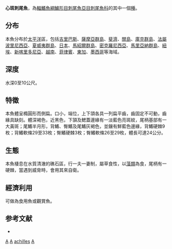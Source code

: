 {{Speciesbox 
| genus = Acanthurus
| species = achilles
| image = Acanthurus achilles1.jpg
| status = NE
| status_system = IUCN3.1
| authority = [[Shaw|Shaw]], 1803
| synonyms = *''Acanthurus achillas''<br /><small>Shaw, 1803</small>
*''Acanthurus aterrimus''<br /><small>Günther, 1872</small>
*''Hepatus achilles''<br /><small>Shaw, 1803</small>
*''Hepatus aterrimus''<br /><small>Günther, 1872</small>
*''Teuthis achilles''<br /><small>Shaw, 1803</small>
*''Teuthis aterrimus''<br /><small>Günther, 1872</small>
}}
'''心斑刺尾魚'''，為[[輻鰭魚綱|輻鰭魚綱]][[鱸形目|鱸形目]][[刺尾魚亞目|刺尾魚亞目]][[刺尾魚科|刺尾魚科]]的其中一個[[種|種]]。

==分布==
本魚分布於[[太平洋|太平洋]]區，包括[[吉里巴斯|吉里巴斯]]、[[薩摩亞群島|薩摩亞群島]]、[[斐濟|斐濟]]、[[關島|關島]]、[[庫克群島|庫克群島]]、[[法屬波里尼西亞|法屬波里尼西亞]]、[[夏威夷群島|夏威夷群島]]、[[日本|日本]]、[[馬紹爾群島|馬紹爾群島]]、[[密克羅尼西亞|密克羅尼西亞]]、[[馬里亞納群島|馬里亞納群島]]、[[紐埃|紐埃]]、[[新喀里多尼亞|新喀里多尼亞]]、[[越南|越南]]、[[菲律賓|菲律賓]]、[[東加|東加]]、[[墨西哥|墨西哥]]等海域。

==深度==
水深0至10公尺。

==特徵==
本魚體呈橢圓形而側扁。口小，端位，上下頜各具一列扁平齒，齒固定不可動，齒緣具缺刻。體深褐色，近黑色，下頷及鰓蓋邊緣有一淡藍色亮斑紋，尾柄基部有一大黃斑；尾鰭半月形，背鰭、臀鰭及尾鰭灰褐色，並鑲有鮮藍色邊緣，背鰭硬棘9枚；背鰭軟條29至33枚；臀鰭硬棘3枚；臀鰭軟條26至29枚，體長可達24公分。

==生態==
本魚棲息在水質清澈的礁石區，行一夫一妻制，屬草食性，以[[藻類|藻類]]為食，尾柄有一硬棘，當遇到威脅時，會用其來自衛。

==經濟利用==
可做為食用魚或觀賞魚。

==参考文献==
*{{FishBase_species|genus=Acanthurus|species=achilles|year=2011|month=12}}
{{Taxonbar|from=Q340279}}

[[Category:觀賞魚|A]]
[[Category:食用魚|A]]
[[Category:刺尾魚屬|achilles]]
[[Category:1803年描述的魚類|A]]